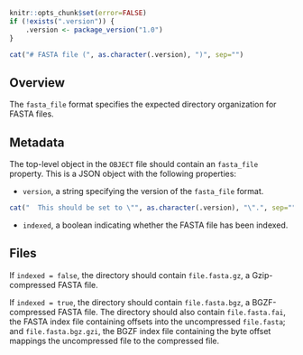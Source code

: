 ```r
knitr::opts_chunk$set(error=FALSE)
if (!exists(".version")) {
    .version <- package_version("1.0")
}
```

```r
cat("# FASTA file (", as.character(.version), ")", sep="")
```

## Overview

The `fasta_file` format specifies the expected directory organization for FASTA files.

## Metadata

The top-level object in the `OBJECT` file should contain an `fasta_file` property.
This is a JSON object with the following properties:

- `version`, a string specifying the version of the `fasta_file` format.
```r
cat("  This should be set to \"", as.character(.version), "\".", sep="")
```
- `indexed`, a boolean indicating whether the FASTA file has been indexed.

## Files

If `indexed = false`, the directory should contain `file.fasta.gz`, a Gzip-compressed FASTA file.

If `indexed = true`, the directory should contain `file.fasta.bgz`, a BGZF-compressed FASTA file.
The directory should also contain `file.fasta.fai`, the FASTA index file containing offsets into the uncompressed `file.fasta`;
and `file.fasta.bgz.gzi`, the BGZF index file containing the byte offset mappings the uncompressed file to the compressed file.
